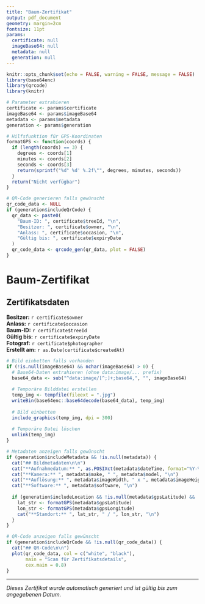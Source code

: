 ```yaml
---
title: "Baum-Zertifikat"
output: pdf_document
geometry: margin=2cm
fontsize: 11pt
params:
  certificate: null
  imageBase64: null
  metadata: null
  generation: null
---
```


```r
knitr::opts_chunk$set(echo = FALSE, warning = FALSE, message = FALSE)
library(base64enc)
library(qrcode)
library(knitr)

# Parameter extrahieren
certificate <- params$certificate
imageBase64 <- params$imageBase64
metadata <- params$metadata
generation <- params$generation

# Hilfsfunktion für GPS-Koordinaten
formatGPS <- function(coords) {
  if (length(coords) == 3) {
    degrees <- coords[1]
    minutes <- coords[2]
    seconds <- coords[3]
    return(sprintf("%d° %d' %.2f\"", degrees, minutes, seconds))
  }
  return("Nicht verfügbar")
}

# QR-Code generieren falls gewünscht
qr_code_data <- NULL
if (generation$includeQrCode) {
  qr_data <- paste0(
    "Baum-ID: ", certificate$treeId, "\n",
    "Besitzer: ", certificate$owner, "\n",
    "Anlass: ", certificate$occasion, "\n",
    "Gültig bis: ", certificate$expiryDate
  )
  qr_code_data <- qrcode_gen(qr_data, plot = FALSE)
}
```

# Baum-Zertifikat

## Zertifikatsdaten

**Besitzer:** `r certificate$owner`  
**Anlass:** `r certificate$occasion`  
**Baum-ID:** `r certificate$treeId`  
**Gültig bis:** `r certificate$expiryDate`  
**Fotograf:** `r certificate$photographer`  
**Erstellt am:** `r as.Date(certificate$createdAt)`

```r
# Bild einbetten falls vorhanden
if (!is.null(imageBase64) && nchar(imageBase64) > 0) {
  # Base64-Daten extrahieren (ohne data:image/... prefix)
  base64_data <- sub("^data:image/[^;]+;base64,", "", imageBase64)
  
  # Temporäre Bilddatei erstellen
  temp_img <- tempfile(fileext = ".jpg")
  writeBin(base64enc::base64decode(base64_data), temp_img)
  
  # Bild einbetten
  include_graphics(temp_img, dpi = 300)
  
  # Temporäre Datei löschen
  unlink(temp_img)
}
```

```r
# Metadaten anzeigen falls gewünscht
if (generation$includeMetadata && !is.null(metadata)) {
  cat("## Bildmetadaten\n\n")
  cat("**Aufnahmedatum:** ", as.POSIXct(metadata$dateTime, format="%Y-%m-%dT%H:%M:%S"), "\n")
  cat("**Kamera:** ", metadata$make, " ", metadata$model, "\n")
  cat("**Auflösung:** ", metadata$imageWidth, " x ", metadata$imageHeight, " Pixel\n")
  cat("**Software:** ", metadata$software, "\n")
  
  if (generation$includeLocation && !is.null(metadata$gpsLatitude) && !is.null(metadata$gpsLongitude)) {
    lat_str <- formatGPS(metadata$gpsLatitude)
    lon_str <- formatGPS(metadata$gpsLongitude)
    cat("**Standort:** ", lat_str, " / ", lon_str, "\n")
  }
}
```

```r
# QR-Code anzeigen falls gewünscht
if (generation$includeQrCode && !is.null(qr_code_data)) {
  cat("## QR-Code\n\n")
  plot(qr_code_data, col = c("white", "black"), 
       main = "Scan für Zertifikatsdetails", 
       cex.main = 0.8)
}
```

---
*Dieses Zertifikat wurde automatisch generiert und ist gültig bis zum angegebenen Datum.*
